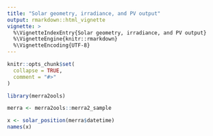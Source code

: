 ```yaml
---
title: "Solar geometry, irradiance, and PV output"
output: rmarkdown::html_vignette
vignette: >
  %\VignetteIndexEntry{Solar geometry, irradiance, and PV output}
  %\VignetteEngine{knitr::rmarkdown}
  %\VignetteEncoding{UTF-8}
---
```


```r
knitr::opts_chunk$set(
  collapse = TRUE,
  comment = "#>"
)
```

```r
library(merra2ools)
```


```r
merra <- merra2ools::merra2_sample

x <- solar_position(merra$datetime)
names(x)

```

